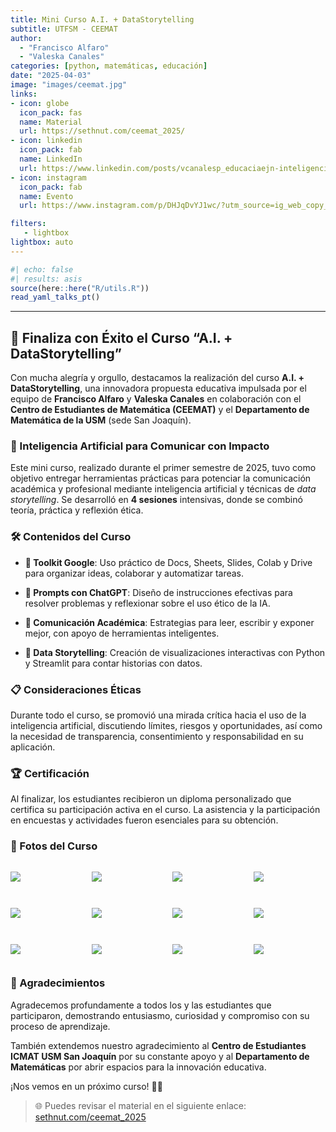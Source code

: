 ```yaml
---
title: Mini Curso A.I. + DataStorytelling
subtitle: UTFSM - CEEMAT
author: 
  - "Francisco Alfaro"
  - "Valeska Canales"
categories: [python, matemáticas, educación]
date: "2025-04-03"
image: "images/ceemat.jpg"
links:
- icon: globe
  icon_pack: fas
  name: Material
  url: https://sethnut.com/ceemat_2025/
- icon: linkedin
  icon_pack: fab
  name: LinkedIn
  url: https://www.linkedin.com/posts/vcanalesp_educaciaejn-inteligenciaartificial-datastorytelling-activity-7313525389073534976-FOn9?utm_source=share&utm_medium=member_desktop&rcm=ACoAAB88NvEBo6pPnMpOTua9-J4QgSkU2szQXrU
- icon: instagram
  icon_pack: fab
  name: Evento
  url: https://www.instagram.com/p/DHJqDvYJ1wc/?utm_source=ig_web_copy_link&igsh=MzRlODBiNWFlZA==

filters:
   - lightbox
lightbox: auto
---
```


```r
#| echo: false
#| results: asis
source(here::here("R/utils.R"))
read_yaml_talks_pt()
```

------------------------------------------------------------------------

## 🎉 Finaliza con Éxito el Curso “A.I. + DataStorytelling”

Con mucha alegría y orgullo, destacamos la realización del curso **A.I. + DataStorytelling**, una innovadora propuesta educativa impulsada por el equipo de **Francisco Alfaro** y **Valeska Canales** en colaboración con el **Centro de Estudiantes de Matemática (CEEMAT)** y el **Departamento de Matemática de la USM** (sede San Joaquín).

### 🧠 Inteligencia Artificial para Comunicar con Impacto

Este mini curso, realizado durante el primer semestre de 2025, tuvo como objetivo entregar herramientas prácticas para potenciar la comunicación académica y profesional mediante inteligencia artificial y técnicas de *data storytelling*. Se desarrolló en **4 sesiones** intensivas, donde se combinó teoría, práctica y reflexión ética.

### 🛠️ Contenidos del Curso

- **🎤 Toolkit Google**: Uso práctico de Docs, Sheets, Slides, Colab y Drive para organizar ideas, colaborar y automatizar tareas.

- **🎤 Prompts con ChatGPT**: Diseño de instrucciones efectivas para resolver problemas y reflexionar sobre el uso ético de la IA.

- **🎤 Comunicación Académica**: Estrategias para leer, escribir y exponer mejor, con apoyo de herramientas inteligentes.

- **🎤 Data Storytelling**: Creación de visualizaciones interactivas con Python y Streamlit para contar historias con datos.


### 📋 Consideraciones Éticas

Durante todo el curso, se promovió una mirada crítica hacia el uso de la inteligencia artificial, discutiendo límites, riesgos y oportunidades, así como la necesidad de transparencia, consentimiento y responsabilidad en su aplicación.

### 🏆 Certificación

Al finalizar, los estudiantes recibieron un diploma personalizado que certifica su participación activa en el curso. La asistencia y la participación en encuestas y actividades fueron esenciales para su obtención.

### 📸 Fotos del Curso

::: {style="display: grid; grid-template-columns: repeat(4, 1fr); grid-gap: 1em;"}
![](images/img_01.JPG){group="my-gallery"}

![](images/img_02.JPG){group="my-gallery"}

![](images/img_05.JPG){group="my-gallery"}

![](images/img_04.JPG){group="my-gallery"}


![](images/img_13.JPG){group="my-gallery"}

![](images/img_08.JPG){group="my-gallery"}



![](images/img_06.JPG){group="my-gallery"}

![](images/img_09.JPG){group="my-gallery"}

![](images/img_07.JPG){group="my-gallery"}

![](images/img_14.JPG){group="my-gallery"}


![](images/img_10.JPG){group="my-gallery"}

![](images/img_03.JPG){group="my-gallery"}



:::

### 🙌 Agradecimientos

Agradecemos profundamente a todos los y las estudiantes que participaron, demostrando entusiasmo, curiosidad y compromiso con su proceso de aprendizaje.

También extendemos nuestro agradecimiento al **Centro de Estudiantes ICMAT USM San Joaquín** por su constante apoyo y al **Departamento de Matemáticas** por abrir espacios para la innovación educativa.

¡Nos vemos en un próximo curso! 🚀✨

> 🌐 Puedes revisar el material en el siguiente enlace: [sethnut.com/ceemat_2025](https://sethnut.com/ceemat_2025)
